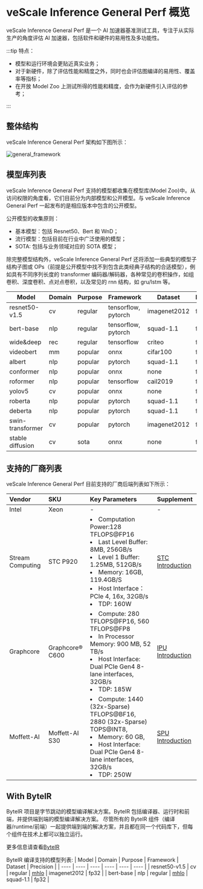 
# veScale Inference General Perf 概览

veScale Inference General Perf 是一个 AI 加速器基准测试工具，专注于从实际生产的角度评估 AI 加速器，包括软件和硬件的易用性及多功能性。

:::tip 特点：

- 模型和运行环境会更贴近真实业务；
- 对于新硬件，除了评估性能和精度之外，同时也会评估图编译的易用性、覆盖率等指标；
- 在开放 Model Zoo 上测试所得的性能和精度，会作为新硬件引入评估的参考；

:::

## 整体结构

veScale Inference General Perf 架构如下图所示：

<img src={general_framework} alt="general_framework"></img>

## 模型库列表

veScale Inference General Perf 支持的模型都收集在模型库(Model Zoo)中。从访问权限的角度看，它们目前分为内部模型和公开模型。与 veScale Inference General Perf 一起发布的是相应版本中包含的公开模型。

公开模型的收集原则：

- 基本模型：包括 Resnet50、Bert 和 WnD；
- 流行模型：包括目前在行业中广泛使用的模型；
- SOTA: 包括与业务领域对应的 SOTA 模型；

除完整模型结构外，veScale Inference General Perf 还将添加一些典型的模型子结构子图或 OPs（前提是公开模型中找不到包含此类经典子结构的合适模型），例如具有不同序列长度的 transformer 编码器/解码器，各种常见的卷积操作，如组卷积、深度卷积、点对点卷积，以及常见的 rnn 结构，如 gru/lstm 等。

| Model            | Domain | Purpose | Framework           | Dataset      | Precision |
| ---------------- | ------ | ------- | ------------------- | ------------ | --------- |
| resnet50-v1.5    | cv     | regular | tensorflow, pytorch | imagenet2012 | fp32      |
| bert-base        | nlp    | regular | tensorflow, pytorch | squad-1.1    | fp32      |
| wide&deep        | rec    | regular | tensorflow          | criteo       | fp32      |
| videobert        | mm     | popular | onnx                | cifar100     | fp32      |
| albert           | nlp    | popular | pytorch             | squad-1.1    | fp32      |
| conformer        | nlp    | popular | onnx                | none         | fp32      |
| roformer         | nlp    | popular | tensorflow          | cail2019     | fp32      |
| yolov5           | cv     | popular | onnx                | none         | fp32      |
| roberta          | nlp    | popular | pytorch             | squad-1.1    | fp32      |
| deberta          | nlp    | popular | pytorch             | squad-1.1    | fp32      |
| swin-transformer | cv     | popular | pytorch             | imagenet2012 | fp32      |
| stable diffusion | cv     | sota    | onnx                | none         | fp32      |

## 支持的厂商列表

veScale Inference General Perf 目前支持的厂商后端列表如下所示：

| Vendor           | SKU             | Key Parameters                                                                                                                                                                                                                     | Supplement                                                                                                                |
| :--------------- | :-------------- | :--------------------------------------------------------------------------------------------------------------------------------------------------------------------------------------------------------------------------------- | :------------------------------------------------------------------------------------------------------------------------ |
| Intel            | Xeon            | -                                                                                                                                                                                                                                  | -                                                                                                                         |
| Stream Computing | STC P920        | <li>Computation Power:128 TFLOPS@FP16</li> <li> Last Level Buffer: 8MB, 256GB/s</li> <li>Level 1 Buffer: 1.25MB, 512GB/s</li> <li> Memory: 16GB, 119.4GB/S</li> <li> Host Interface：PCIe 4, 16x, 32GB/s</li> <li> TDP: 160W </li> | [STC Introduction](https://github.com/volcengine/veScale/README.md) |
| Graphcore        | Graphcore® C600 | <li>Compute: 280 TFLOPS@FP16, 560 TFLOPS@FP8</li> <li> In Processor Memory: 900 MB, 52 TB/s </li><li> Host Interface: Dual PCIe Gen4 8-lane interfaces, 32GB/s</li><li> TDP: 185W</li>                                             | [IPU Introduction](https://github.com/volcengine/veScale/README.md) |
| Moffett-AI       | Moffett-AI S30  | <li>Compute: 1440 (32x-Sparse) TFLOPS@BF16, 2880 (32x-Sparse) TOPS@INT8,</li> <li> Memory: 60 GB,</li> <li> Host Interface: Dual PCIe Gen4 8-lane interfaces, 32GB/s</li> <li> TDP: 250W </li>                                     | [SPU Introduction](https://github.com/volcengine/veScale/README.md) |

## With ByteIR

ByteIR 项目是字节跳动的模型编译解决方案。ByteIR 包括编译器、运行时和前端，并提供端到端的模型编译解决方案。 尽管所有的 ByteIR 组件（编译器/runtime/前端）一起提供端到端的解决方案，并且都在同一个代码库下，但每个组件在技术上都可以独立运行。

更多信息请查看[ByteIR](https://github.com/bytedance/byteir)

ByteIR 编译支持的模型列表:
| Model | Domain | Purpose | Framework | Dataset | Precision |
| ---- | ---- | ---- | ---- | ---- | ---- |
| resnet50-v1.5 | cv | regular | [mhlo](https://github.com/volcengine/veScale/resnet50_mhlo.tar) | imagenet2012 | fp32 |
| bert-base | nlp | regular | [mhlo](https://github.com/volcengine/veScale/bert_mhlo.tar) | squad-1.1 | fp32 |
